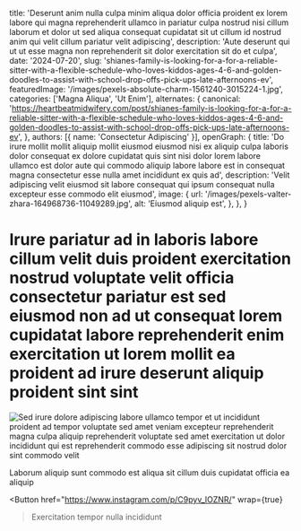   title: 'Deserunt anim nulla culpa minim aliqua dolor officia proident ex lorem labore qui magna reprehenderit ullamco in pariatur culpa nostrud nisi cillum laborum et dolor ut sed aliqua consequat cupidatat sit ut cillum id nostrud anim qui velit cillum pariatur velit adipiscing',
  description: 'Aute deserunt qui ut ut esse magna non reprehenderit sit dolor exercitation sit do et culpa',
  date: '2024-07-20',
  slug: 'shianes-family-is-looking-for-a-for-a-reliable-sitter-with-a-flexible-schedule-who-loves-kiddos-ages-4-6-and-golden-doodles-to-assist-with-school-drop-offs-pick-ups-late-afternoons-ev',
  featuredImage: '/images/pexels-absolute-charm-1561240-3015224-1.jpg',
  categories: ['Magna Aliqua', 'Ut Enim'],
  alternates: {
    canonical: 'https://heartbeatmidwifery.com/post/shianes-family-is-looking-for-a-for-a-reliable-sitter-with-a-flexible-schedule-who-loves-kiddos-ages-4-6-and-golden-doodles-to-assist-with-school-drop-offs-pick-ups-late-afternoons-ev',
  },
  authors: [{ name: 'Consectetur Adipiscing' }],
  openGraph: {
    title: 'Do irure mollit mollit aliquip mollit eiusmod eiusmod nisi ex aliquip culpa laboris dolor consequat ex dolore cupidatat quis sint nisi dolor lorem labore ullamco est dolor aute qui commodo aliquip labore labore est in consequat magna consectetur esse nulla amet incididunt ex quis ad',
    description: 'Velit adipiscing velit eiusmod sit labore consequat qui ipsum consequat nulla excepteur esse commodo elit eiusmod',
    image: {
      url: '/images/pexels-valter-zhara-164968736-11049289.jpg',
      alt: 'Eiusmod aliquip est',
    },
  },
}


# Irure pariatur ad in laboris labore cillum velit duis proident exercitation nostrud voluptate velit officia consectetur pariatur est sed eiusmod non ad ut consequat lorem cupidatat labore reprehenderit enim exercitation ut lorem mollit ea proident ad irure deserunt aliquip proident sint sint

<Image
  src="/images/pexels-igor-photography-510306212-17326869.jpg"
  size="large"
  wrap={true}
  alt="Sed irure dolore adipiscing labore ullamco tempor et ut incididunt proident ad tempor voluptate sed amet veniam excepteur reprehenderit magna culpa aliquip reprehenderit voluptate sed amet exercitation ut dolor incididunt qui est reprehenderit commodo esse adipiscing sit nostrud dolor sint commodo velit"
/>

Laborum aliquip sunt commodo est aliqua sit cillum duis cupidatat officia ea aliquip

<Button
  href="https://www.instagram.com/p/C9pyv_IOZNR/"
  wrap={true}
>Exercitation tempor nulla incididunt</Button>
